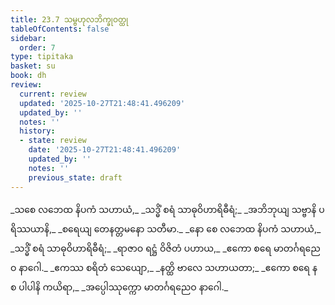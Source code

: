 ```yaml
---
title: 23.7 သမ္ဗဟုလဘိက္ခုဝတ္ထု
tableOfContents: false
sidebar:
  order: 7
type: tipitaka
basket: su
book: dh
review:
  current: review
  updated: '2025-10-27T21:48:41.496209'
  updated_by: ''
  notes: ''
  history:
  - state: review
    date: '2025-10-27T21:48:41.496209'
    updated_by: ''
    notes: ''
    previous_state: draft
---
```



<ReviewStatus review={frontmatter.review} showDetails={true} />

<HypothesisAnnotation frontmatter={frontmatter} />

<DynamicBreadcrumb />

<Division number="328" book="dh" e="ch" v="18" p="60">

<Paragraph number="353" type="verses" book="dh">
_သစေ လဘေထ နိပကံ သဟာယံ,_  
_သဒ္ဓိံ စရံ သာဓုဝိဟာရိဓီရံ;_  
_အဘိဘုယျ သဗ္ဗာနိ ပရိဿယာနိ,_  
_စရေယျ တေနတ္တမနော သတီမာ._  

</Paragraph>

</Division>
<Division number="329" book="dh" e="ch" v="18" p="60">

<Paragraph number="354" type="verses" book="dh">
_နော စေ လဘေထ နိပကံ သဟာယံ,_  
_သဒ္ဓိံ စရံ သာဓုဝိဟာရိဓီရံ;_  
_ရာဇာဝ ရဋ္ဌံ ဝိဇိတံ ပဟာယ,_  
_ဧကော စရေ မာတင်္ဂရညေဝ နာဂေါ._  

</Paragraph>

</Division>
<Division number="330" book="dh" e="ch" v="18" p="60">

<Paragraph number="355" type="verses" book="dh">
_ဧကဿ စရိတံ သေယျော,_  
_နတ္ထိ ဗာလေ သဟာယတာ;_  
_ဧကော စရေ န စ ပါပါနိ ကယိရာ,_  
_အပ္ပေါဿုက္ကော မာတင်္ဂရညေဝ နာဂေါ._
</Paragraph>
</Division>